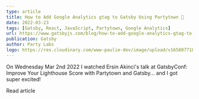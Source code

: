 ```yaml
---
type: article
title: How to Add Google Analytics gtag to Gatsby Using Partytown 🎉
date: 2022-03-23
tags: [Gatsby, React, JavaScript, Partytown, Google Analytics]
url: https://www.gatsbyjs.com/blog/how-to-add-google-analytics-gtag-to-gatsby-using-partytown
publication: Gatsby
author: Party Labs
logo: https://res.cloudinary.com/www-paulie-dev/image/upload/v1658077182/paulie.dev/Logos/gatsby-logo_dgbkjm.png
---
```


On Wednesday Mar 2nd 2022 I watched Ersin Akinci's talk at GatsbyConf: Improve Your Lighthouse Score with Partytown and
Gatsby... and I got super excited!

<MarkdownCtaLink href="https://www.gatsbyjs.com/blog/how-to-add-google-analytics-gtag-to-gatsby-using-partytown">
  Read article
</MarkdownCtaLink>
